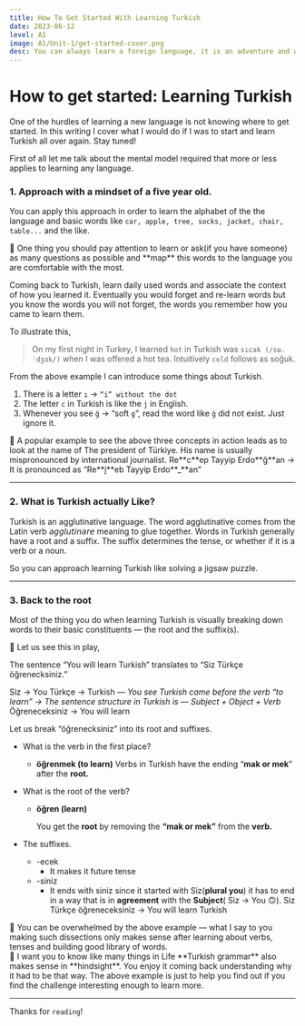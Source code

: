 ```yaml
---
title: How To Get Started With Learning Turkish
date: 2023-06-12
level: A1
image: A1/Unit-1/get-started-cover.png 
desc: You can always learn a foreign language, it is an adventure and worthy of taking on
---
```



# How to get started: Learning Turkish

One of the hurdles of learning a new language is not knowing where to get started. In this writing I cover what I would do if I was to start and learn Turkish all over again. Stay tuned!

First of all let me talk about the mental model required that more or less applies to learning any language.


### 1. Approach with a mindset of a five year old.

You can apply this approach in order to learn the alphabet of the the language and basic words like `car, apple, tree, socks, jacket, chair, table...` and the like.

<aside>
🔑 One thing you should pay attention to learn or ask(if you have someone) as many questions as possible and **map** this words to the language you are comfortable with the most.

</aside>

Coming back to Turkish, learn daily used words and associate the context of how you learned it. Eventually you would forget and re-learn words but you know the words you will not forget, the words you remember how you came to learn them. 

To illustrate this,

> On my first night in Turkey, I learned `hot` in Turkish was `sıcak (/sɯ.ˈdʒɑk/)` when I was offered a hot tea. Intuitively `cold` follows as soğuk.
> 

From the above example I can introduce some things about Turkish.

1. There is a letter `ı` → `“i” without the dot`  
2. The letter `c` in Turkish  is like the `j` in English.
3. Whenever you see `ğ` → “soft `g`“, read the word like `ğ` did not exist. Just ignore it. 

<aside>
🔑 A popular example to see the above three concepts in action leads as to look at the name of The president of Türkiye.
His name is usually mispronounced by international journalist. 
Re**c**ep Tayyip Erdo**ğ**an → It is pronounced as “Re**j**eb Tayyip Erdo**_**an”

</aside>

---

### 2. What is Turkish actually Like?

Turkish is an agglutinative language. The word agglutinative comes from the Latin verb 𝘢𝘨𝘨𝘭𝘶𝘵𝘪𝘯𝘢𝘳𝘦 meaning to glue together. Words in Turkish generally have a root and a suffix. The suffix determines the tense, or whether if it is a verb or a noun.

So you can approach learning Turkish like solving a jigsaw puzzle.

---


### 3. Back to the root

Most of the thing you do when learning Turkish is visually breaking down words to their basic constituents — the root and the suffix(s).  

<aside>
📝 Let us see this in play, 

The sentence “You will learn Turkish” translates to “Siz Türkçe öğrenecksiniz.”

Siz → You
Türkçe → Turkish 
— *You see Turkish came before the verb “to learn” → The sentence structure in Turkish  is  — Subject + Object + Verb* 
Öğreneceksiniz → You will learn

</aside>

Let us break “öğrenecksiniz” into its root and suffixes.

- What is the verb in the first place?
    - **öğrenmek (to learn)**
     Verbs in Turkish have the ending “**mak or mek**” after the **root.**
- What is the root of the verb?
    - **öğren (learn)**
        
        You get the **root** by removing the **“mak or mek”** from the **verb.**
        
- The suffixes.
    - -ecek
        - It makes it future tense
    - -siniz
        - It ends with siniz since it started with Siz(**plural you**) it has to end in a way that is in **agreement** with the **Subject**( Siz → You 🙃). 
        Siz Türkçe öğreneceksiniz →  You will learn Turkish

<aside>
📌 You can be overwhelmed by the above example — what I say to you making such dissections only makes sense after learning about verbs, tenses and building good library of words.

</aside>

<aside>
📌 I want you to know like many things in Life **Turkish grammar** also makes sense in **hindsight**. You enjoy it coming back understanding why it had to be that way. The above example is just to help you find out if you find the challenge interesting enough to learn more.

</aside>

---

Thanks for `reading`!


